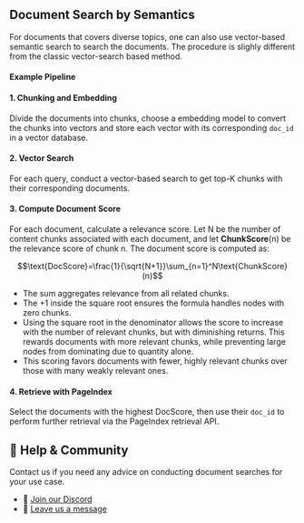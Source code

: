 
##  Document Search by Semantics

For documents that covers diverse topics, one can also use vector-based semantic search to search the documents. The procedure is slighly different from the classic vector-search based method.

#### Example Pipeline

<Steps className="text-lg">

#### 1. Chunking and Embedding
Divide the documents into chunks, choose a embedding model to convert the chunks into vectors and store each vector with its corresponding `doc_id` in a vector database.


#### 2. Vector Search

For each query, conduct a vector-based search to get top-K chunks with their corresponding documents. 

#### 3. Compute Document Score

For each document, calculate a relevance score. Let N be the number of content chunks associated with each document, and let **ChunkScore**(n) be the relevance score of chunk n. The document score is computed as:


```math
\text{DocScore}=\frac{1}{\sqrt{N+1}}\sum_{n=1}^N\text{ChunkScore}(n)
```

- The sum aggregates relevance from all related chunks.
- The +1 inside the square root ensures the formula handles nodes with zero chunks.
- Using the square root in the denominator allows the score to increase with the number of relevant chunks, but with diminishing returns. This rewards documents with more relevant chunks, while preventing large nodes from dominating due to quantity alone.
- This scoring favors documents with fewer, highly relevant chunks over those with many weakly relevant ones.


#### 4. Retrieve with PageIndex

Select the documents with the highest DocScore, then use their `doc_id` to perform further retrieval via the PageIndex retrieval API.
</Steps>


## 💬 Help & Community
Contact us if you need any advice on conducting document searches for your use case.

- 🤝 [Join our Discord](https://discord.gg/VuXuf29EUj)  
- 📨 [Leave us a message](https://ii2abc2jejf.typeform.com/to/meB40zV0)